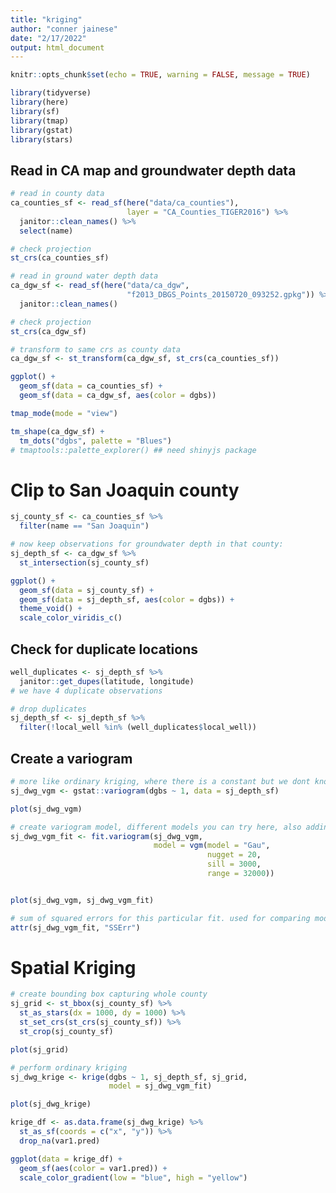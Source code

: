 ```yaml
---
title: "kriging"
author: "conner jainese"
date: "2/17/2022"
output: html_document
---
```


```r
knitr::opts_chunk$set(echo = TRUE, warning = FALSE, message = TRUE)

library(tidyverse)
library(here)
library(sf)
library(tmap)
library(gstat)
library(stars)

```


## Read in CA map and groundwater depth data 

```r
# read in county data 
ca_counties_sf <- read_sf(here("data/ca_counties"), 
                          layer = "CA_Counties_TIGER2016") %>% 
  janitor::clean_names() %>% 
  select(name)

# check projection
st_crs(ca_counties_sf)

# read in ground water depth data 
ca_dgw_sf <- read_sf(here("data/ca_dgw", 
                          "f2013_DBGS_Points_20150720_093252.gpkg")) %>% 
  janitor::clean_names()

# check projection
st_crs(ca_dgw_sf)

# transform to same crs as county data 
ca_dgw_sf <- st_transform(ca_dgw_sf, st_crs(ca_counties_sf))

ggplot() +
  geom_sf(data = ca_counties_sf) +
  geom_sf(data = ca_dgw_sf, aes(color = dgbs))
```


```r
tmap_mode(mode = "view")

tm_shape(ca_dgw_sf) +
  tm_dots("dgbs", palette = "Blues") 
# tmaptools::palette_explorer() ## need shinyjs package 
```


# Clip to San Joaquin county 
```r
sj_county_sf <- ca_counties_sf %>% 
  filter(name == "San Joaquin")

# now keep observations for groundwater depth in that county:
sj_depth_sf <- ca_dgw_sf %>% 
  st_intersection(sj_county_sf)

ggplot() +
  geom_sf(data = sj_county_sf) +
  geom_sf(data = sj_depth_sf, aes(color = dgbs)) +
  theme_void() +
  scale_color_viridis_c()
```


## Check for duplicate locations 

```r
well_duplicates <- sj_depth_sf %>% 
  janitor::get_dupes(latitude, longitude)
# we have 4 duplicate observations

# drop duplicates 
sj_depth_sf <- sj_depth_sf %>% 
  filter(!local_well %in% (well_duplicates$local_well))
```


## Create a variogram

```r
# more like ordinary kriging, where there is a constant but we dont know what it is 
sj_dwg_vgm <- gstat::variogram(dgbs ~ 1, data = sj_depth_sf)

plot(sj_dwg_vgm)
```


```r
# create variogram model, different models you can try here, also adding nug, sill, range can help improve fit  
sj_dwg_vgm_fit <- fit.variogram(sj_dwg_vgm, 
                                model = vgm(model = "Gau", 
                                            nugget = 20, 
                                            sill = 3000, 
                                            range = 32000))


plot(sj_dwg_vgm, sj_dwg_vgm_fit)

# sum of squared errors for this particular fit. used for comparing models, want to reduce this value for best fit 
attr(sj_dwg_vgm_fit, "SSErr")
```

# Spatial Kriging
```r
# create bounding box capturing whole county 
sj_grid <- st_bbox(sj_county_sf) %>% 
  st_as_stars(dx = 1000, dy = 1000) %>% 
  st_set_crs(st_crs(sj_county_sf)) %>% 
  st_crop(sj_county_sf)

plot(sj_grid)

# perform ordinary kriging
sj_dwg_krige <- krige(dgbs ~ 1, sj_depth_sf, sj_grid, 
                      model = sj_dwg_vgm_fit)

plot(sj_dwg_krige)

krige_df <- as.data.frame(sj_dwg_krige) %>% 
  st_as_sf(coords = c("x", "y")) %>% 
  drop_na(var1.pred)

ggplot(data = krige_df) +
  geom_sf(aes(color = var1.pred)) +
  scale_color_gradient(low = "blue", high = "yellow")
```












